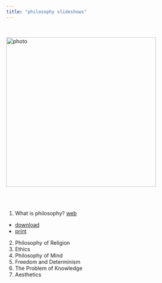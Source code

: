 ```yaml
---
title: "philosophy slideshows"
---
```


<br>

![photo](images/g-3.jpg){class="photo" width=400px}\


<br><br>

1. What is philosophy?
[web](https://gwmatthews.github.io/philosophy-slideshows/01-introduction.html)
- [download](https://gwmatthews.github.io/philosophy-slideshows/pdf/01-introduction.pdf)
- [print](https://gwmatthews.github.io/philosophy-slideshows/pdf/01-introduction-print.pdf)
2. Philosophy of Religion
<!-- - [web](https://gwmatthews.github.io/philosophy-slideshows/02-religion.html)
- [download](https://gwmatthews.github.io/philosophy-slideshows/pdf/02-religion.pdf)
- [print](https://gwmatthews.github.io/philosophy-slideshows/pdf/02-religion-print.pdf) -->
3. Ethics
<!-- - [web](https://gwmatthews.github.io/philosophy-slideshows/03-ethics.html)
- [download](https://gwmatthews.github.io/philosophy-slideshows/pdf/03-ethics.pdf)
- [print](https://gwmatthews.github.io/philosophy-slideshows/pdf/03-ethics-print.pdf) -->
4. Philosophy of Mind
<!-- - [web](https://gwmatthews.github.io/philosophy-slideshows/04-mind.html)
- [download](https://gwmatthews.github.io/philosophy-slideshows/pdf/04-mind.pdf)
- [print](https://gwmatthews.github.io/philosophy-slideshows/pdf/04-mind-print.pdf) -->
5. Freedom and Determinism
<!-- - [web](https://gwmatthews.github.io/philosophy-slideshows/05-freedom.html)
- [download](https://gwmatthews.github.io/philosophy-slideshows/pdf/05-freedom.pdf)
- [print](https://gwmatthews.github.io/philosophy-slideshows/pdf/05-freedom-print.pdf) -->
6. The Problem of Knowledge
<!-- - [web](https://gwmatthews.github.io/philosophy-slideshows/06-knowledge.html)
- [download](https://gwmatthews.github.io/philosophy-slideshows/pdf/06-knowledge.pdf)
- [print](https://gwmatthews.github.io/philosophy-slideshows/pdf/06-knowledge-print.pdf) -->
7. Aesthetics
<!-- - [web](https://gwmatthews.github.io/philosophy-slideshows/07-art.html)
- [download](https://gwmatthews.github.io/philosophy-slideshows/pdf/07-art.pdf)
- [print](https://gwmatthews.github.io/philosophy-slideshows/pdf/07-art-print.pdf) -->

